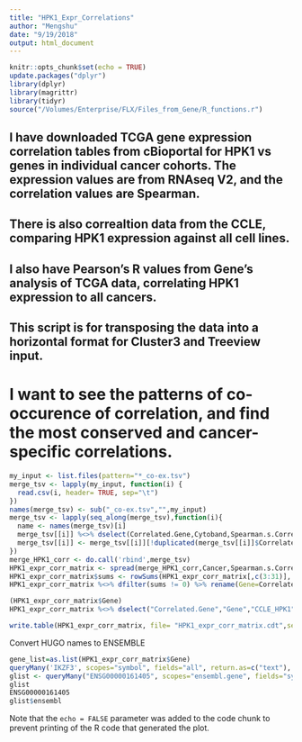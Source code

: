 ```yaml
---
title: "HPK1_Expr_Correlations"
author: "Mengshu"
date: "9/19/2018"
output: html_document
---
```


```r
knitr::opts_chunk$set(echo = TRUE)
update.packages("dplyr")
library(dplyr)
library(magrittr)
library(tidyr)
source("/Volumes/Enterprise/FLX/Files_from_Gene/R_functions.r")
```

## I have downloaded TCGA gene expression correlation tables from cBioportal for HPK1 vs genes in individual cancer cohorts. The expression values are from RNAseq V2, and the correlation values are Spearman. 
## There is also correaltion data from the CCLE, comparing HPK1 expression against all cell lines. 
## I also have Pearson's R values from Gene's analysis of TCGA data, correlating HPK1 expression to all cancers. 
## This script is for transposing the data into a horizontal format for Cluster3 and Treeview input. 
# I want to see the patterns of co-occurence of correlation, and find the most conserved and cancer-specific correlations. 

```r
my_input <- list.files(pattern="*_co-ex.tsv")
merge_tsv <- lapply(my_input, function(i) {
  read.csv(i, header= TRUE, sep="\t")
})
names(merge_tsv) <- sub("_co-ex.tsv","",my_input)
merge_tsv <- lapply(seq_along(merge_tsv),function(i){
  name <- names(merge_tsv)[i]
  merge_tsv[[i]] %<>% dselect(Correlated.Gene,Cytoband,Spearman.s.Correlation,pValue=`p.Value`,qValue=`q.Value`) %>% mutate(Cancer=name) %>% dfilter(abs(Spearman.s.Correlation) >= 0.6, qValue <= 0.05) %>% dselect(-pValue,-qValue)
  merge_tsv[[i]] <- merge_tsv[[i]][!duplicated(merge_tsv[[i]]$Correlated.Gene),] ## tried using the dplyr distinct() function, but it would remove all other cols
})
merge_HPK1_corr <- do.call('rbind',merge_tsv)
HPK1_expr_corr_matrix <- spread(merge_HPK1_corr,Cancer,Spearman.s.Correlation) %>% dselect(-TCGA_THYM_HPK1)
HPK1_expr_corr_matrix$sums <- rowSums(HPK1_expr_corr_matrix[,c(3:31)], na.rm=TRUE)
HPK1_expr_corr_matrix %<>% dfilter(sums != 0) %>% rename(Gene=Correlated.Gene) %>% mutate(CorrSum=sums) %>% arrange(desc(sums)) %>% dselect(-sums) 

(HPK1_expr_corr_matrix$Gene)
HPK1_expr_corr_matrix %<>% dselect("Correlated.Gene","Gene","CCLE_HPK1","TCGA_AML_HPK1","TCGA_Gene_HPK1","TCGA_BLCA_HPK1","TCGA_BRCA_HPK1","TCGA_LGG_HPK1","TCGA_LUAD_HPK1","TCGA_LUSC_HPK1","TCGA_PAAD_HPK1","TCGA_SKCM_HPK1","TCGA_STAD_HPK1","TCGA_TGC_HPK1","TCGA_Gene_CD45","TCGA_Gene_CD8A","TCGA_Gene_GMFG","TCGA_Gene_RASGRP4")

write.table(HPK1_expr_corr_matrix, file= "HPK1_expr_corr_matrix.cdt",sep="\t", row.names = FALSE)

```

Convert HUGO names to ENSEMBLE

```r
gene_list=as.list(HPK1_expr_corr_matrix$Gene)
queryMany('IKZF3', scopes="symbol", fields="all", return.as=c("text"), species="human")
glist <- queryMany("ENSG00000161405", scopes="ensembl.gene", fields="symbol", return.as=c("text"), species="human")
glist	
ENSG00000161405
glist$ensembl
```

Note that the `echo = FALSE` parameter was added to the code chunk to prevent printing of the R code that generated the plot.
